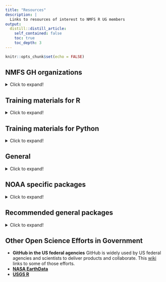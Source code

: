 ```yaml
---
title: "Resources"
description: |
  Links to resources of interest to NMFS R UG members 
output:
  distill::distill_article:
    self_contained: false
    toc: true
    toc_depth: 3
---
```


```r
knitr::opts_chunk$set(echo = FALSE)
```

## NMFS GH organizations
<details>
  <summary>Click to expand!</summary>
  
  See the [NMFS Open Science page]([https://github.com/nmfs-openscapes/.github/wiki](https://nmfs-opensci.github.io/ResourceBook/content/github_in_gov.html#github-in-nmfs)) for a list of various GitHub orgs used by groups at NMFS.

</details>

## Training materials for R
<details>
  <summary>Click to expand!</summary>
  
  There are many many online R resources. These are some that NMFS R users have found particular helpful or R courses that were developed by NMFS or other federal agencies.
  
* [R Consortium YouTube Channel](https://www.youtube.com/channel/UC_R5smHVXRYGhZYDJsnXTwg) many lectures on R topics.
* [HappyGitwR](https://happygitwithr.com/)
* [GAMS in R](https://noamross.github.io/gams-in-r-course)
* [Data Visualizations, mostly in R](https://github.com/USGS-VIZLAB) USGS GitHub org that has many examples of data visualizations.
* [Lots of environmental data examples in R](http://eco-data-science.github.io/) Click on "PREVIOUS SESSIONS" to go to tutorials.
* [USGS R Training courses](https://owi.usgs.gov/R/training-curriculum/intro-curriculum/)
* [West Coast Region R course](https://chanteddavis-noaa.github.io/WCR_RStarterPack/about.html)
</details>

## Training materials for Python
<details>
  <summary>Click to expand!</summary>
  
* [Visualations and Dashboards in Python](https://towardsdatascience.com/visualization-and-interactive-dashboard-in-python-c2f2a88b2ba3 )
* [NASA EarthData webinars](https://earthdata.nasa.gov/learn/user-resources/webinars-and-tutorials) Many of these are Python examples and include links to the repos.
</details>

## General
<details>
  <summary>Click to expand!</summary>
  
* [NOAA Center for AI Training and Resources](https://www.noaa.gov/noaa-center-for-artificial-intelligence/training-and-resources)
</details>

## NOAA specific packages
<details>
  <summary>Click to expand!</summary>
  
* [rnoaa](https://docs.ropensci.org/rnoaa/) An R interface to many NOAA data sources: climate data, ocean data, weather data, etc.
* [crawl](https://jmlondon.github.io/crwexampleakbs/analysis.html) An R package that provides analytical tools for estimating the movement paths of animals from telemetry data.
* [uswebr](https://github.com/jmlondon/uswebr) RMarkdown template based on the U.S. Web Design Standards. [Example of output](https://jmlondon.github.io/crwexampleakbs/analysis.html).
</details>

## Recommended general packages
<details>
  <summary>Click to expand!</summary>

<br/>

* [{tidyverse}](https://www.tidyverse.org/)
* [{ggplot2}](https://ggplot2.tidyverse.org/)
* [{styler}](https://styler.r-lib.org/) Style your code using the styler add-in for RStudio
* [{distill}](https://rstudio.github.io/distill/) Distill for R Markdown is a web publishing format optimized for scientific and technical communication. Distill articles include: math, citations, footnotes, multiple ways to output content (website, blog, article).
</details>



## Other Open Science Efforts in Government

* **GitHub in the US federal agencies** GitHub is widely used by US federal agencies and scientists to deliver products and collaborate. This [wiki](https://github.com/Openscapes/2021-noaa-nmfs/wiki/1-GitHub-in-gov) links to some of those efforts.
* [**NASA EarthData**](https://earthdata.nasa.gov/)
* [**USGS R**](https://owi.usgs.gov/R/)


